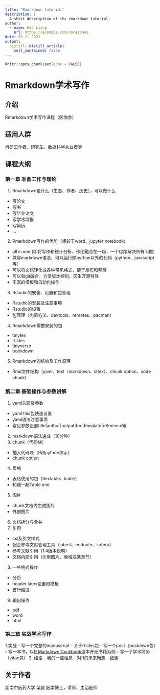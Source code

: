 ```yaml
---
title: "Rmarkdown tutorial"
description: |
  A short description of the rmarkdwon tutorial.
author:
  - name: Hao Liang
    url: https://example.com/norajones
date: 02-21-2021
output:
  distill::distill_article:
    self_contained: false
---
```



```r
knitr::opts_chunk$set(echo = FALSE)
```

# Rmarkdown学术写作

## 介绍
Rmarkdown学术写作课程（医咖会）

## 适用人群
科研工作者、研究生、数据科学从业者等


## 课程大纲

### 第一章 准备工作与理论

1.  Rmarkdown是什么（生态、作者、历史），可以做什么
- 写论文
- 写书
- 写毕业论文
- 写学术墙报
- 写简历
- ...
2.  Rmarkdown写作的优势（相较于word、jupyter notebook）
- all in one (即将写作和统计分析、作图融合在一起，一个程序解决所有问题)
- 兼容markdown语法、可以运行除python以外的代码（python、javascript等）
- 可以将文档转化成各种常见格式，便于发布和整理
- 可以和git融合，方便版本控制，天生开源特性
- 丰富的模板和自动化操作
3.  Rstudio的安装、设置和包管理
- Rstudio的安装及注意事项
- Rstudio的设置
- 包管理（内置方法、devtools、remotes、pacman）
4.  Rmarkdown需要安装的包
- tinytex
- rticles
- tidyverse
- bookdown
5.  Rmarkdown的结构及工作原理
- Rmd文件结构（yaml、text（markdown、latex）、chunk option、code chunk）

### 第二章 基础操作与参数讲解

1.  yaml头部及参数
- yaml this包快速设置
- yaml语法注意事项
- 常见参数设置title|author|output|toc|template|reference等
2.  markdown语法速成（10分钟）
3.  chunk（代码块）
- 插入代码块（R和python演示）
- chunk option
4.  表格
- 表格使用的包（flextable、kable）
- 和我一起Table one
5.  图片
- chunk文档内生成图片
- 外部图片
6. 文档拆分与合并
7. 引用
- csl及引文样式
- 配合参考文献管理工具（jabref、endnote、zotero）
- 参考文献引用（1.4版本说明）
- 文档内部引用（引用图片、表格或某章节）
8. 一些格式操作
- 分页
- header latex设置和模板
- 首行缩进
9. 输出操作
- pdf
- word
- html

### 第三章 实战学术写作
1.实战
- 写一个完整的manuscript
- 关于rticles包
- 写一个post（postdown包）
- 写一本书，以[R Markdown Cookbook](https://github.com/yihui/rmarkdown-cookbook)这本开元书籍为例
- 写一个学术简历（vitae包）
2. 结语
- 我的一些理念
- 对R的未来畅想
- 致谢

## 关于作者
湖南中医药大学 梁昊 医学博士，讲师，主治医师




